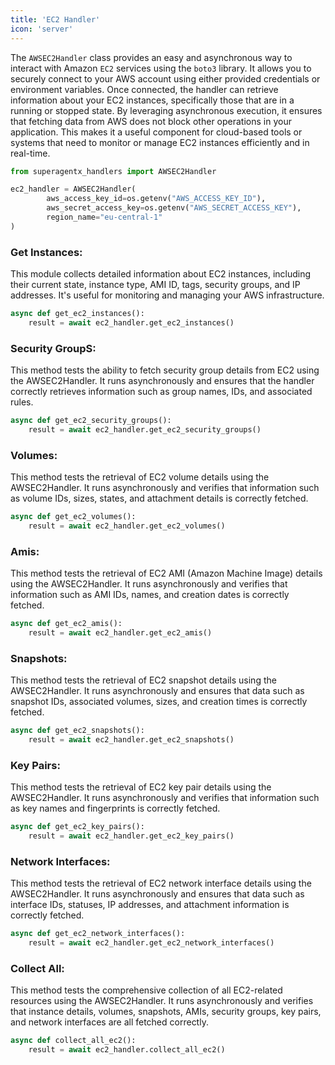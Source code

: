 ```yaml
---
title: 'EC2 Handler'
icon: 'server'
---
```


The `AWSEC2Handler` class provides an easy and asynchronous way to interact with Amazon `EC2` services using the `boto3`
library. It allows you to securely connect to your AWS account using either provided credentials or environment
variables. Once connected, the handler can retrieve information about your EC2 instances, specifically those
that are in a running or stopped state. By leveraging asynchronous execution, it ensures that fetching data
from AWS does not block other operations in your application. This makes it a useful component for cloud-based
tools or systems that need to monitor or manage EC2 instances efficiently and in real-time.


```python ec2_handler.py
from superagentx_handlers import AWSEC2Handler

ec2_handler = AWSEC2Handler(
        aws_access_key_id=os.getenv("AWS_ACCESS_KEY_ID"),
        aws_secret_access_key=os.getenv("AWS_SECRET_ACCESS_KEY"),
        region_name="eu-central-1"
)
```

### Get Instances:
This module collects detailed information about EC2 instances, including their current state, instance type, AMI ID,
tags, security groups, and IP addresses. It's useful for monitoring and managing your AWS infrastructure.

```python
async def get_ec2_instances():
    result = await ec2_handler.get_ec2_instances()
```

### Security GroupS:
This method tests the ability to fetch security group details from EC2 using the AWSEC2Handler. It runs asynchronously
and ensures that the handler correctly retrieves information such as group names, IDs, and associated rules.

```python
async def get_ec2_security_groups():
    result = await ec2_handler.get_ec2_security_groups()
```

### Volumes:
This method tests the retrieval of EC2 volume details using the AWSEC2Handler. It runs asynchronously and verifies
that information such as volume IDs, sizes, states, and attachment details is correctly fetched.

```python
async def get_ec2_volumes():
    result = await ec2_handler.get_ec2_volumes()
```

### Amis:
This method tests the retrieval of EC2 AMI (Amazon Machine Image) details using the AWSEC2Handler. It runs
asynchronously and verifies that information such as AMI IDs, names, and creation dates is correctly fetched.

```python
async def get_ec2_amis():
    result = await ec2_handler.get_ec2_amis()
```

### Snapshots:
This method tests the retrieval of EC2 snapshot details using the AWSEC2Handler. It runs asynchronously and
ensures that data such as snapshot IDs, associated volumes, sizes, and creation times is correctly fetched.

```python
async def get_ec2_snapshots():
    result = await ec2_handler.get_ec2_snapshots()
```

### Key Pairs:
This method tests the retrieval of EC2 key pair details using the AWSEC2Handler. It runs asynchronously and verifies
that information such as key names and fingerprints is correctly fetched.

```python
async def get_ec2_key_pairs():
    result = await ec2_handler.get_ec2_key_pairs()
```

### Network Interfaces:
This method tests the retrieval of EC2 network interface details using the AWSEC2Handler. It runs asynchronously and
ensures that data such as interface IDs, statuses, IP addresses, and attachment information is correctly fetched.


```python
async def get_ec2_network_interfaces():
    result = await ec2_handler.get_ec2_network_interfaces()
```

### Collect All:
This method tests the comprehensive collection of all EC2-related resources using the AWSEC2Handler. It runs
asynchronously and verifies that instance details, volumes, snapshots, AMIs, security groups, key pairs, and network
interfaces are all fetched correctly.

```python
async def collect_all_ec2():
    result = await ec2_handler.collect_all_ec2()
```